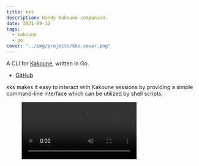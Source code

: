 ```yaml
---
title: kks
description: Handy Kakoune companion.
date: 2021-09-12
tags:
  - kakoune
  - go
cover: "../img/projects/kks-cover.png"
---
```



A CLI for [Kakoune](https://kakoune.org), written in Go.

<ul class="aside">
  <li>
    <a href="https://github.com/kkga/kks" rel="external" target="_blank">
      GitHub
    </a>
  </li>
</ul>

kks makes it easy to interact with Kakoune sessions by providing a simple
command-line interface which can be utilized by shell scripts.

<figure class="breakout">
  <Video src={kksVideo} />
  <figcaption>
    Interacting with Kakoune via kks in multiple terminal windows
  </figcaption>
</figure>
